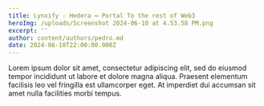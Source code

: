 ```yaml
---
title: Lynxify - Hedera ↔ Portal To the rest of Web3
heroImg: /uploads/Screenshot 2024-06-10 at 4.53.58 PM.png
excerpt: ''
author: content/authors/pedro.md
date: 2024-06-10T22:00:00.000Z
---
```


Lorem ipsum dolor sit amet, consectetur adipiscing elit, sed do eiusmod tempor incididunt ut labore et dolore magna aliqua. Praesent elementum facilisis leo vel fringilla est ullamcorper eget. At imperdiet dui accumsan sit amet nulla facilities morbi tempus.
